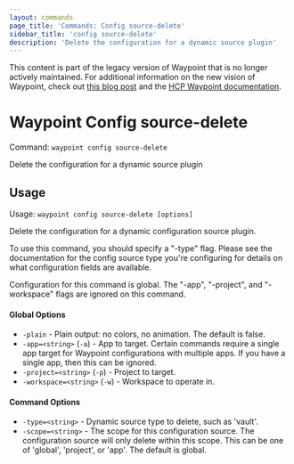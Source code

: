 ```yaml
---
layout: commands
page_title: 'Commands: Config source-delete'
sidebar_title: 'config source-delete'
description: 'Delete the configuration for a dynamic source plugin'
---
```


<Warning>

This content is part of the legacy version of Waypoint that is no longer actively maintained. For additional information on the new vision of Waypoint, check out [this blog post](https://www.hashicorp.com/blog/a-new-vision-for-hcp-waypoint) and the [HCP Waypoint documentation](/hcp/docs/waypoint).

</Warning>

# Waypoint Config source-delete

Command: `waypoint config source-delete`

Delete the configuration for a dynamic source plugin

## Usage

Usage: `waypoint config source-delete [options]`

Delete the configuration for a dynamic configuration source plugin.

To use this command, you should specify a "-type" flag. Please see the
documentation for the config source type you're configuring for details on
what configuration fields are available.

Configuration for this command is global. The "-app", "-project", and
"-workspace" flags are ignored on this command.

#### Global Options

- `-plain` - Plain output: no colors, no animation. The default is false.
- `-app=<string>` (`-a`) - App to target. Certain commands require a single app target for Waypoint configurations with multiple apps. If you have a single app, then this can be ignored.
- `-project=<string>` (`-p`) - Project to target.
- `-workspace=<string>` (`-w`) - Workspace to operate in.

#### Command Options

- `-type=<string>` - Dynamic source type to delete, such as 'vault'.
- `-scope=<string>` - The scope for this configuration source. The configuration source will only delete within this scope. This can be one of 'global', 'project', or 'app'. The default is global.
